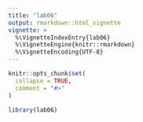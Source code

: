```yaml
---
title: "lab06"
output: rmarkdown::html_vignette
vignette: >
  %\VignetteIndexEntry{lab06}
  %\VignetteEngine{knitr::rmarkdown}
  %\VignetteEncoding{UTF-8}
---
```


```r
knitr::opts_chunk$set(
  collapse = TRUE,
  comment = "#>"
)
```

```r
library(lab06)
```
